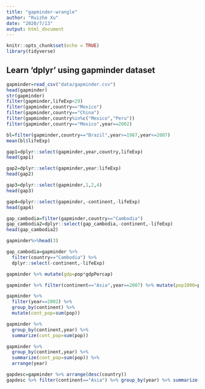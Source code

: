 ```yaml
---
title: "gapminder-wrangle"
author: "Ruizhe Xu"
date: "2020/7/13"
output: html_document
---
```


```r
knitr::opts_chunk$set(echo = TRUE)
library(tidyverse)
```

## Learn 'dplyr' using gapminder dataset
```r
gapminder=read_csv("data/gapminder.csv")
head(gapminder)
str(gapminder)
filter(gapminder,lifeExp<29)
filter(gapminder,country=="Mexico")
filter(gapminder,country=="China")
filter(gapminder,country%in%c("Mexico","Peru"))
filter(gapminder,country=="Mexico",year==2002)
```
```r
bl=filter(gapminder,country=="Brazil",year>=1987,year<=2007)
mean(bl$lifeExp)
```
```r
gap1=dplyr::select(gapminder,year,country,lifeExp)
head(gap1)
```
```r
gap2=dplyr::select(gapminder,year:lifeExp)
head(gap2)
```
```r
gap3=dplyr::select(gapminder,1,2,4)
head(gap3)
```
```r
gap4=dplyr::select(gapminder,-continent,-lifeExp)
head(gap4)
```
```r
gap_cambodia=filter(gapminder,country=="Cambodia")
gap_cambodia2=dplyr::select(gap_cambodia,-continent,-lifeExp)
head(gap_cambodia2)
```
```r
gapminder%>%head(3)
```
```r
gap_cambodia=gapminder %>% 
  filter(country=="Cambodia") %>%
  dplyr::select(-continent,-lifeExp)
```
```r
gapminder %>% mutate(gdp=pop*gdpPercap)
```
```r
gapminder %>% filter(continent=="Asia",year==2007) %>% mutate(pop1000=pop/1000)
```
```r
gapminder %>% 
  filter(year==2002) %>% 
  group_by(continent) %>% 
  mutate(cont_pop=sum(pop))
```
```r
gapminder %>% 
  group_by(continent,year) %>% 
  summarize(cont_pop=sum(pop))
```
```r
gapminder %>% 
  group_by(continent,year) %>% 
  summarize(cont_pop=sum(pop)) %>% 
  arrange(year)
```
```r
gapdesc=gapminder %>% arrange(desc(country))
gapdesc %>% filter(continent=="Asia") %>% group_by(year) %>% summarize(maxlife=max(lifeExp)) %>% ungroup()
```



